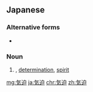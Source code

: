 ==Japanese==
{{ja-kanjitab|き|はく|yomi=o}}

===Alternative forms===
* {{l/ja|気魄}}

===Noun===
{{ja-noun|きはく}}

# {{l|en|drive|id=self-motivation}}, [[determination]], [[spirit]]

[[mg:気迫]]
[[ja:気迫]]
[[chr:気迫]]
[[zh:気迫]]